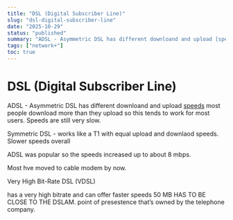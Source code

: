 ```yaml
---
title: "DSL (Digital Subscriber Line)"
slug: "dsl-digital-subscriber-line"
date: "2025-10-29"
status: "published"
summary: "ADSL - Asymmetric DSL has different downloand and upload [speeds](HTTP://speeds.post) most people download more than they upload so this tends to work for most users. Speeds are st"
tags: ["network+"]
toc: true
---
```


# DSL (Digital Subscriber Line)

ADSL - Asymmetric DSL has different downloand and upload [speeds](HTTP://speeds.post) most people download more than they upload so this tends to work for most users. Speeds are still very slow. 

Symmetric DSL - works like a T1 with equal upload and downlaod speeds. Slower speeds overall

ADSL was popular so the speeds increased up to about 8 mbps. 

Most hve moved to cable modem by now. 

Very High Bit-Rate DSL (VDSL) 

has a very high bitrate and can offer faster speeds 50 MB HAS TO BE CLOSE TO THE DSLAM. point of presestence that’s owned by the telephone company.